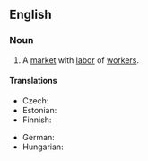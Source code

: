 ==English==
{{wikipedia|Labor economics}}
===Noun===
{{en-noun|sg=[[labor]] [[market]]}}

# {{economics}} A [[market]] with [[labor]] of [[worker]]s.

====Translations====
{{trans-top|market}}
* Czech: {{t-|cs|trh práce|m}}
* Estonian: {{t|et|tööturg}}
* Finnish: {{t-|fi|työmarkkinat|p}}
{{trans-mid}}
* German: {{t+|de|Arbeitsmarkt|m}}
* Hungarian: {{t+|hu|munkaerőpiac}}
{{trans-bottom}}